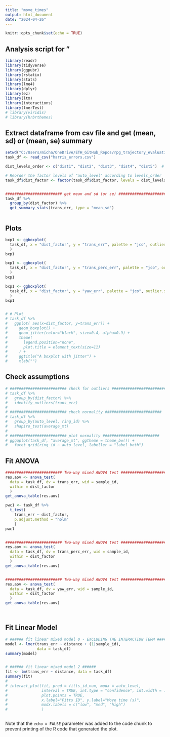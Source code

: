 ```yaml
---
title: "move_times"
output: html_document
date: "2024-04-26"
---
```


```r
knitr::opts_chunk$set(echo = TRUE)
```

## Analysis script for "

```r
library(readr)
library(tidyverse)
library(ggpubr)
library(rstatix)
library(stats)
library(lme4)
library(dplyr)
library(ez)
library(ltm)
library(interactions)
library(lmerTest)
# library(viridis)
# library(hrbrthemes)
```


## Extract dataframe from csv file and get (mean, sd) or (mean, se) summary

```r

setwd("C:/Users/micha/OneDrive/ETH_GitHub_Repos/rpg_trajectory_evaluation/R_analysis/kitti_data/")
task_df <- read_csv("harris_errors.csv")

dist_levels_order <- c("dist1", "dist2", "dist3", "dist4", "dist5")  # Replace these with your actual level names

# Reorder the factor levels of "auto_level" according to levels_order
task_df$dist_factor <- factor(task_df$dist_factor, levels = dist_levels_order)


######################### get mean and sd (or se) ######################### 
task_df %>%
  group_by(dist_factor) %>%
  get_summary_stats(trans_err, type = "mean_sd")



```

## Plots

```r

bxp1 <- ggboxplot(
  task_df, x = "dist_factor", y = "trans_err", palette = "jco", outlier.shape = NA
  )
bxp1

bxp1 <- ggboxplot(
  task_df, x = "dist_factor", y = "trans_perc_err", palette = "jco", outlier.shape = NA
  )
bxp1

bxp1 <- ggboxplot(
  task_df, x = "dist_factor", y = "yaw_err", palette = "jco", outlier.shape = NA
  )
bxp1


# # Plot
# task_df %>%
#   ggplot( aes(x=dist_factor, y=trans_err)) +
#     geom_boxplot() +
#     geom_jitter(color="black", size=0.4, alpha=0.9) +
#     theme(
#       legend.position="none",
#       plot.title = element_text(size=11)
#     ) +
#     ggtitle("A boxplot with jitter") +
#     xlab("")

```


## Check assumptions

```r

# ######################### check for outliers ######################### 
# task_df %>%
#   group_by(dist_factor) %>%
#   identify_outliers(trans_err)
# 
# ######################### check normality ######################### 
# task_df %>%
#   group_by(auto_level, ring_id) %>%
#   shapiro_test(average_mt)
# 
# ######################### plot normality ######################### 
# ggqqplot(task_df, "average_mt", ggtheme = theme_bw()) +
#   facet_grid(ring_id ~ auto_level, labeller = "label_both")


```


## Fit ANOVA

```r

######################### Two-way mixed ANOVA test #########################  
res.aov <- anova_test(
  data = task_df, dv = trans_err, wid = sample_id,
  within = dist_factor
  )
get_anova_table(res.aov)

pwc1 <- task_df %>%
  t_test(
    trans_err ~ dist_factor,
    p.adjust.method = "holm"
    )
pwc1


######################### Two-way mixed ANOVA test #########################  
res.aov <- anova_test(
  data = task_df, dv = trans_perc_err, wid = sample_id,
  within = dist_factor
  )
get_anova_table(res.aov)


######################### Two-way mixed ANOVA test #########################  
res.aov <- anova_test(
  data = task_df, dv = yaw_err, wid = sample_id,
  within = dist_factor
  )
get_anova_table(res.aov)




```

## Fit Linear Model

```r

# ###### fit linear mixed model 0 - EXCLUDING THE INTERACTION TERM ######
model <- lmer(trans_err ~ distance + (1|sample_id),
              data = task_df)
summary(model)


# ###### fit linear mixed model 2 ######
fit <- lm(trans_err ~ distance, data = task_df)
summary(fit)
# 
# interact_plot(fit, pred = fitts_id_num, modx = auto_level, 
#               interval = TRUE, int.type = "confidence", int.width = .8,
#               plot.points = TRUE,
#               x.label="Fitts ID", y.label="Move time (s)", 
#               modx.labels = c("low", "med", "high")
#               )



```



Note that the `echo = FALSE` parameter was added to the code chunk to prevent printing of the R code that generated the plot.
